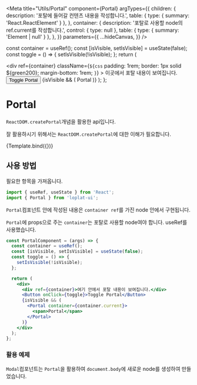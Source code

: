
<Meta
  title="Utils/Portal"
  component={Portal}
  argTypes={{
    children: {
      description: '포탈에 들어갈 컨텐츠 내용을 작성합니다.',
      table: { type: { summary: 'React.ReactElement' } },
    },
    container: {
      description: '포탈로 사용할 node의 ref.current를 작성합니다.',
      control: { type: null },
      table: { type: { summary: 'Element | null' } },
    },
  }}
  parameters={{
    ...hideCanvas,
  }}
/>

  const container = useRef();
  const [isVisible, setIsVisible] = useState(false);
  const toggle = () => {
    setIsVisible(!isVisible);
  };
  return (
    <div>
      <div
        ref={container}
        className={`${css`
          padding: 1rem;
          border: 1px solid ${green200};
          margin-bottom: 1rem;
        `}`}
      >
        이곳에서 포탈 내용이 보여집니다.
      </div>
      <Button onClick={toggle}>Toggle Portal</Button>
      {isVisible && (
        <Portal container={container.current}>
          <Headline weight="bold">Portal</Headline>
        </Portal>
      )}
    </div>
  );
};

# Portal

`ReactDOM.createPortal`개념을 활용한 api입니다.

잘 활용하시기 위해서는 `ReactDOM.createPortal`에 대한 이해가 필요합니다.

<Canvas>
  <Story name="default">{Template.bind({})}</Story>
</Canvas>

<ArgsTable story="default" />

## 사용 방법

필요한 항목을 가져옵니다.

```jsx
import { useRef, useState } from 'React';
import { Portal } from 'loplat-ui';
```

`Portal`컴포넌트 안에 작성된 내용은 `container ref`를 가진 node 안에서 구현됩니다.

`Portal`에 props으로 주는 `container`는 포탈로 사용할 node여야 합니다. useRef를 사용했습니다.

```jsx
const PortalComponent = (args) => {
  const container = useRef();
  const [isVisible, setIsVisible] = useState(false);
  const toggle = () => {
    setIsVisible(!isVisible);
  };

  return (
    <div>
      <div ref={container}>여기 안에서 포탈 내용이 보여집니다.</div>
      <Button onClick={toggle}>Toggle Portal</Button>
      {isVisible && (
        <Portal container={container.current}>
          <span>Portal</span>
        </Portal>
      )}
    </div>
  );
};
```

### 활용 예제

`Modal`컴포넌트는 `Portal`을 활용하여 `document.body`에 새로운 node를 생성하여 만들었습니다.

<Story id="utils-modal--default-story" />
